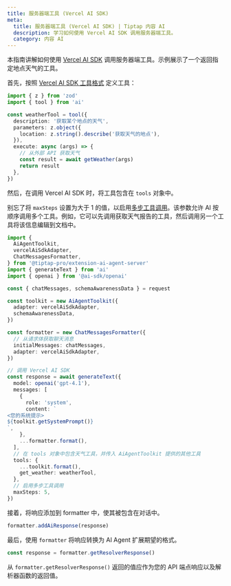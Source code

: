 ```yaml
---
title: 服务器端工具 (Vercel AI SDK)
meta:
  title: 服务器端工具 (Vercel AI SDK) | Tiptap 内容 AI
  description: 学习如何使用 Vercel AI SDK 调用服务器端工具。
  category: 内容 AI
---
```


本指南讲解如何使用 [Vercel AI SDK](https://ai-sdk.dev) 调用服务器端工具。示例展示了一个返回指定地点天气的工具。

首先，按照 [Vercel AI SDK 工具格式](https://ai-sdk.dev/docs/ai-sdk-core/tools-and-tool-calling) 定义工具：

```ts
import { z } from 'zod'
import { tool } from 'ai'

const weatherTool = tool({
  description: '获取某个地点的天气',
  parameters: z.object({
    location: z.string().describe('获取天气的地点'),
  }),
  execute: async (args) => {
    // 从外部 API 获取天气
    const result = await getWeather(args)
    return result
  },
})
```

然后，在调用 Vercel AI SDK 时，将工具包含在 `tools` 对象中。

别忘了将 `maxSteps` 设置为大于 1 的值，以启用[多步工具调用](https://ai-sdk.dev/docs/ai-sdk-core/tools-and-tool-calling#multi-step-calls-using-maxsteps)。该参数允许 AI 按顺序调用多个工具。例如，它可以先调用获取天气报告的工具，然后调用另一个工具将该信息编辑到文档中。

```ts
import {
  AiAgentToolkit,
  vercelAiSdkAdapter,
  ChatMessagesFormatter,
} from '@tiptap-pro/extension-ai-agent-server'
import { generateText } from 'ai'
import { openai } from '@ai-sdk/openai'

const { chatMessages, schemaAwarenessData } = request

const toolkit = new AiAgentToolkit({
  adapter: vercelAiSdkAdapter,
  schemaAwarenessData,
})

const formatter = new ChatMessagesFormatter({
  // 从请求体获取聊天消息
  initialMessages: chatMessages,
  adapter: vercelAiSdkAdapter,
})

// 调用 Vercel AI SDK
const response = await generateText({
  model: openai('gpt-4.1'),
  messages: [
    {
      role: 'system',
      content: `
<您的系统提示>
${toolkit.getSystemPrompt()}
`,
    },
    ...formatter.format(),
  ],
  // 在 tools 对象中包含天气工具，并传入 AiAgentToolkit 提供的其他工具
  tools: {
    ...toolkit.format(),
    get_weather: weatherTool,
  },
  // 启用多步工具调用
  maxSteps: 5,
})
```

接着，将响应添加到 formatter 中，使其被包含在对话中。

```ts
formatter.addAiResponse(response)
```

最后，使用 `formatter` 将响应转换为 AI Agent 扩展期望的格式。

```ts
const response = formatter.getResolverResponse()
```

从 `formatter.getResolverResponse()` 返回的值应作为您的 API 端点响应以及解析器函数的返回值。